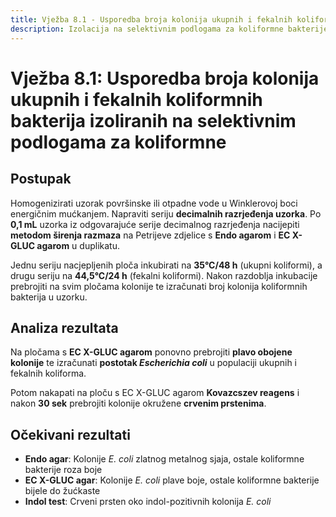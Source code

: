 ```yaml
---
title: Vježba 8.1 - Usporedba broja kolonija ukupnih i fekalnih koliformnih bakterija
description: Izolacija na selektivnim podlogama za koliformne bakterije
---
```


# Vježba 8.1: Usporedba broja kolonija ukupnih i fekalnih koliformnih bakterija izoliranih na selektivnim podlogama za koliformne

## Postupak

Homogenizirati uzorak površinske ili otpadne vode u Winklerovoj boci energičnim mućkanjem. Napraviti seriju **decimalnih razrjeđenja uzorka**. Po **0,1 mL** uzorka iz odgovarajuće serije decimalnog razrjeđenja nacijepiti **metodom širenja razmaza** na Petrijeve zdjelice s **Endo agarom** i **EC X-GLUC agarom** u duplikatu. 

Jednu seriju nacjepljenih ploča inkubirati na **35°C/48 h** (ukupni koliformi), a drugu seriju na **44,5°C/24 h** (fekalni koliformi). Nakon razdoblja inkubacije prebrojiti na svim pločama kolonije te izračunati broj kolonija koliformnih bakterija u uzorku. 

## Analiza rezultata

Na pločama s **EC X-GLUC agarom** ponovno prebrojiti **plavo obojene kolonije** te izračunati **postotak *Escherichia coli*** u populaciji ukupnih i fekalnih koliforma. 

Potom nakapati na ploču s EC X-GLUC agarom **Kovazcszev reagens** i nakon **30 sek** prebrojiti kolonije okružene **crvenim prstenima**.

## Očekivani rezultati

- **Endo agar**: Kolonije *E. coli* zlatnog metalnog sjaja, ostale koliformne bakterije roza boje
- **EC X-GLUC agar**: Kolonije *E. coli* plave boje, ostale koliformne bakterije bijele do žućkaste
- **Indol test**: Crveni prsten oko indol-pozitivnih kolonija *E. coli*